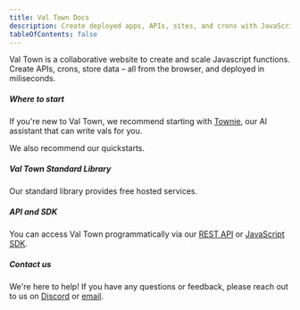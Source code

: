 ```yaml
---
title: Val Town Docs
description: Create deployed apps, APIs, sites, and crons with JavaScript
tableOfContents: false
---
```



Val Town is a collaborative website to create and scale Javascript functions. Create APIs, crons, store data – all from the browser, and deployed in miliseconds.

<CardGrid>
  <LinkCard
    title="What is a val?"
    description="Learn about the 4 types of vals: Script, HTTP, Cron, and Email"
    href="/vals/overview"
  />
  <LinkCard
    title="What is a project?"
    description="Groups of vals, files, and folders, versioned together"
    href="/projects/overview"
  />
</CardGrid>

##### Where to start

If you're new to Val Town, we recommend starting with [Townie](https://www.val.town/townie), our AI assistant that can write vals for you.

We also recommend our quickstarts.

<CardGrid>
  <LinkCard
    title="Your first HTTP val"
    description="Create a link in bio website"
    href="/quickstarts/first-website"
  />
  <LinkCard
    title="Your first cron val"
    description="Send yourself a daily weather email"
    href="/quickstarts/first-cron"
  />
</CardGrid>

##### Val Town Standard Library

Our standard library provides free hosted services.

<CardGrid>
  <LinkCard
    title="SQLite"
    description="Store and retrieve structured data"
    href="/std/sqlite"
  />
  <LinkCard
    title="Blob Storage"
    description="Store and retrieve any data"
    href="/std/blob"
  />
  <LinkCard
    title="OpenAI"
    description="Use the OpenAI API"
    href="/std/openai"
  />
  <LinkCard title="Email" description="Send emails" href="/std/email" />
  <LinkCard
    title="Proxied Fetch"
    description="Make requests from anonymous IP addresses"
    href="/std/fetch"
  />
</CardGrid>

##### API and SDK

You can access Val Town programmatically via our [REST API](/api/) or [JavaScript SDK](/api/sdk).

##### Contact us

We're here to help! If you have any questions or feedback, please reach out to us on [Discord](https://discord.gg/dHv45uN5RY) or [email](mailto:docs-help@val.town).
